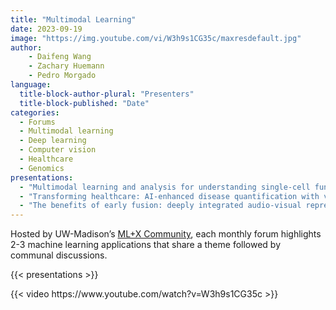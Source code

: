 ```yaml
---
title: "Multimodal Learning"
date: 2023-09-19
image: "https://img.youtube.com/vi/W3h9s1CG35c/maxresdefault.jpg"
author:
    - Daifeng Wang
    - Zachary Huemann
    - Pedro Morgado
language: 
  title-block-author-plural: "Presenters"
  title-block-published: "Date"
categories:
  - Forums
  - Multimodal learning
  - Deep learning
  - Computer vision
  - Healthcare
  - Genomics
presentations:
  - "Multimodal learning and analysis for understanding single-cell functional genomics in brains and brain diseases, Daifeng Wang"
  - "Transforming healthcare: AI-enhanced disease quantification with vision-language models, Zachary Huemann"
  - "The benefits of early fusion: deeply integrated audio-visual representation learning, Pedro Morgado"
---
```


Hosted by UW-Madison's [ML+X Community](https://datascience.wisc.edu/ml-community), each monthly forum highlights 2-3 machine learning applications that share a theme followed by communal discussions.

{{< presentations >}}

{{< video https://www.youtube.com/watch?v=W3h9s1CG35c >}}
